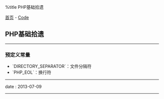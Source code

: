 %title PHP基础拾遗

[[../../index|首页]] - [[../index|Code]]
==PHP基础拾遗==
----
===预定义常量===

* `DIRECTORY_SEPARATOR`：文件分隔符
* `PHP_EOL`：换行符
----
<red>date</red> : 2013-07-09
----
